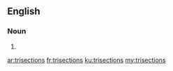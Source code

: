 ==English==

===Noun===
{{head|en|plural}}

# {{plural of|trisection|lang=en|nocat=1}}

[[ar:trisections]]
[[fr:trisections]]
[[ku:trisections]]
[[my:trisections]]